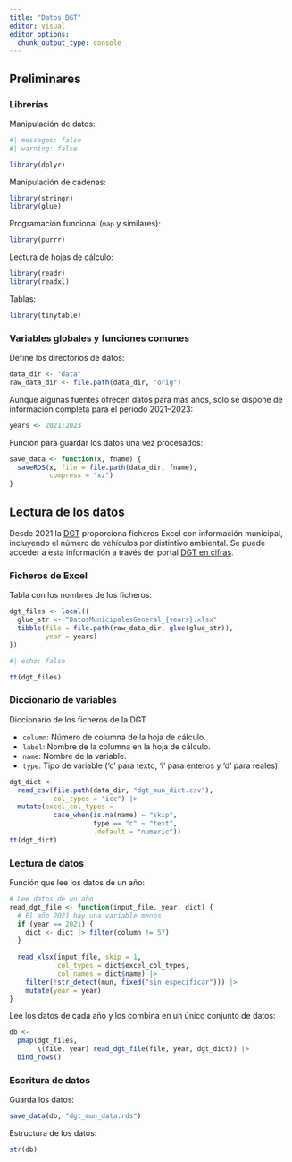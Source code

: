```yaml
---
title: "Datos DGT"
editor: visual
editor_options: 
  chunk_output_type: console
---
```


## Preliminares

### Librerías

Manipulación de datos:

```r
#| messages: false
#| warning: false

library(dplyr)
```

Manipulación de cadenas:

```r
library(stringr)
library(glue)
```

Programación funcional (`map` y similares):

```r
library(purrr)
```

Lectura de hojas de cálculo:

```r
library(readr)
library(readxl)
```

Tablas:

```r
library(tinytable)
```

### Variables globales y funciones comunes

Define los directorios de datos:

```r
data_dir <- "data"
raw_data_dir <- file.path(data_dir, "orig")
```

Aunque algunas fuentes ofrecen datos para más años, sólo se dispone de información completa para el periodo 2021--2023:

```r
years <- 2021:2023
```

Función para guardar los datos una vez procesados:

```r
save_data <- function(x, fname) {
  saveRDS(x, file = file.path(data_dir, fname), 
          compress = "xz")
}
```

## Lectura de los datos

Desde 2021 la [DGT](https://www.dgt.es) proporciona ficheros Excel con información municipal, incluyendo el número de vehículos por distintivo ambiental. Se puede acceder a esta información a través del portal [DGT en cifras](https://www.dgt.es/menusecundario/dgt-en-cifras/).

### Ficheros de Excel

Tabla con los nombres de los ficheros:

```r
dgt_files <- local({
  glue_str <- "DatosMunicipalesGeneral_{years}.xlsx"
  tibble(file = file.path(raw_data_dir, glue(glue_str)),
         year = years)
})
```

```r
#| echo: false

tt(dgt_files)
```

### Diccionario de variables

Diccionario de los ficheros de la DGT

-   `column`: Número de columna de la hoja de cálculo.
-   `label`: Nombre de la columna en la hoja de cálculo.
-   `name`: Nombre de la variable.
-   `type`: Tipo de variable ('c' para texto, 'i' para enteros y 'd' para reales).

```r
dgt_dict <-
  read_csv(file.path(data_dir, "dgt_mun_dict.csv"),
           col_types = "icc") |>
  mutate(excel_col_types = 
           case_when(is.na(name) ~ "skip",
                     type == "c" ~ "text",
                     .default = "numeric"))
tt(dgt_dict)
```

### Lectura de datos

Función que lee los datos de un año:

```r
# Lee datos de un año
read_dgt_file <- function(input_file, year, dict) {
  # El año 2021 hay una variable menos
  if (year == 2021) {
    dict <- dict |> filter(column != 57)
  }
  
  read_xlsx(input_file, skip = 1,
            col_types = dict$excel_col_types,
            col_names = dict$name) |>
    filter(!str_detect(mun, fixed("sin especificar"))) |>
    mutate(year = year)
}
```

Lee los datos de cada año y los combina en un único conjunto de datos:

```r
db <- 
  pmap(dgt_files,
       \(file, year) read_dgt_file(file, year, dgt_dict)) |>
  bind_rows()
```

### Escritura de datos

Guarda los datos:

```r
save_data(db, "dgt_mun_data.rds")
```

Estructura de los datos:

```r
str(db)
```
